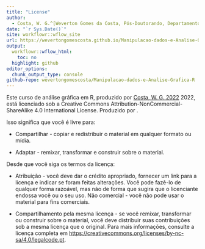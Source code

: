 ```yaml
---
title: "License"
author: 
  - Costa, W. G.^[Weverton Gomes da Costa, Pós-Doutorando, Departamento de Estatística - UFV, wevertonufv@gmail.com]
date: "`r Sys.Date()`"
site: workflowr::wflow_site
url: https://wevertongomescosta.github.io/Manipulacao-dados-e-Analise-Grafica-R/license.html
output:
  workflowr::wflow_html:
    toc: no
  highlight: github
editor_options:
  chunk_output_type: console
github-repo: wevertongomescosta/Manipulacao-dados-e-Analise-Grafica-R
---
```


Este curso de análise gráfica em R, produzido por [Costa, W. G. 2022](https://github.com/WevertonGomesCosta) 2022, está licenciado sob a Creative Commons Attribution-NonCommercial-ShareAlike 4.0 International License.
Produzido por .

Isso significa que você é livre para:

-   Compartilhar - copiar e redistribuir o material em qualquer formato ou mídia.

-   Adaptar - remixar, transformar e construir sobre o material.

Desde que você siga os termos da licença:

-   Atribuição - você deve dar o crédito apropriado, fornecer um link para a licença e indicar se foram feitas alterações. Você pode fazê-lo de qualquer forma razoável, mas não de forma que sugira que o licenciante endossa você ou o seu uso.
Não comercial - você não pode usar o material para fins comerciais.

-   Compartilhamento pela mesma licença - se você remixar, transformar ou construir sobre o material, você deve distribuir suas contribuições sob a mesma licença que o original.
Para mais informações, consulte a licença completa em [https://creativecommons.org/licenses/by-nc-sa/4.0/legalcode.pt](https://creativecommons.org/licenses/by-nc-sa/4.0/legalcode.pt).